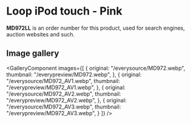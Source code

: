 
# Loop iPod touch - Pink

<Callout type='info' emoji='👉🏻'>**MD972LL** is an order number for this product, used for search engines, auction websites and such.</Callout>

## Image gallery

<GalleryComponent
    images={[
      {
        original: "/everysource/MD972.webp",
        thumbnail: "/everypreview/MD972.webp",
      },
      {
        original: "/everysource/MD972_AV1.webp",
        thumbnail: "/everypreview/MD972_AV1.webp",
      },
      {
        original: "/everysource/MD972_AV2.webp",
        thumbnail: "/everypreview/MD972_AV2.webp",
      },
      {
        original: "/everysource/MD972_AV3.webp",
        thumbnail: "/everypreview/MD972_AV3.webp",
      }
    ]}
  />
